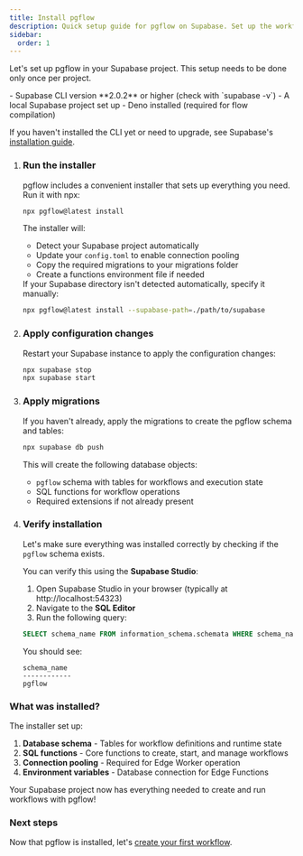 ```yaml
---
title: Install pgflow
description: Quick setup guide for pgflow on Supabase. Set up the workflow engine in your project with a simple npx command.
sidebar:
  order: 1
---
```



Let's set up pgflow in your Supabase project. This setup needs to be done only once per project.

<NotProductionReady />

<Aside type="caution" title="Prerequisites">
- Supabase CLI version **2.0.2** or higher (check with `supabase -v`)
- A local Supabase project set up
- Deno installed (required for flow compilation)

If you haven't installed the CLI yet or need to upgrade, see Supabase's [installation guide](https://supabase.com/docs/guides/cli).
</Aside>

<Steps>

1. ### Run the installer

    pgflow includes a convenient installer that sets up everything you need. Run it with npx:

    ```bash frame="none"
    npx pgflow@latest install
    ```

    The installer will:
    - Detect your Supabase project automatically
    - Update your `config.toml` to enable connection pooling
    - Copy the required migrations to your migrations folder
    - Create a functions environment file if needed

    <Aside>
    If your Supabase directory isn't detected automatically, specify it manually:
    
    ```bash frame="none"
    npx pgflow@latest install --supabase-path=./path/to/supabase
    ```
    </Aside>

2. ### Apply configuration changes

    Restart your Supabase instance to apply the configuration changes:

    ```bash frame="none"
    npx supabase stop
    npx supabase start
    ```

3. ### Apply migrations

    If you haven't already, apply the migrations to create the pgflow schema and tables:

    ```bash frame="none"
    npx supabase db push
    ```

    This will create the following database objects:
    - `pgflow` schema with tables for workflows and execution state
    - SQL functions for workflow operations
    - Required extensions if not already present

4. ### Verify installation

    Let's make sure everything was installed correctly by checking if the `pgflow` schema exists.
    
    You can verify this using the **Supabase Studio**:
    
    1. Open Supabase Studio in your browser (typically at http://localhost:54323)
    2. Navigate to the **SQL Editor**
    3. Run the following query:
    
    ```sql
    SELECT schema_name FROM information_schema.schemata WHERE schema_name = 'pgflow';
    ```
    
    You should see:
    ```
    schema_name
    ------------
    pgflow
    ```

</Steps>

### What was installed?

The installer set up:

1. **Database schema** - Tables for workflow definitions and runtime state
2. **SQL functions** - Core functions to create, start, and manage workflows
3. **Connection pooling** - Required for Edge Worker operation
4. **Environment variables** - Database connection for Edge Functions

Your Supabase project now has everything needed to create and run workflows with pgflow!

### Next steps

Now that pgflow is installed, let's [create your first workflow](/pgflow/getting-started/create-first-flow/).